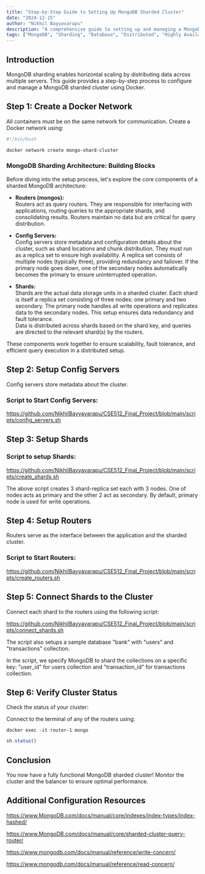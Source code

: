 ```yaml
---
title: "Step-by-Step Guide to Setting Up MongoDB Sharded Cluster"
date: "2024-12-15"
author: "Nikhil Bayyavarapu"
description: "A comprehensive guide to setting up and managing a MongoDB sharded cluster for scalable applications."
tags: ["MongoDB", "Sharding", "Database", "Distributed", "Highly Available"]
---
```


## Introduction
MongoDB sharding enables horizontal scaling by distributing data across multiple servers. This guide provides a step-by-step process to configure and manage a MongoDB sharded cluster using Docker.

## Step 1: Create a Docker Network
All containers must be on the same network for communication. Create a Docker network using:

```bash
#!/bin/bash

docker network create mongo-shard-cluster
```

### MongoDB Sharding Architecture: Building Blocks

Before diving into the setup process, let's explore the core components of a sharded MongoDB architecture:

- **Routers (mongos):**  
  Routers act as query routers. They are responsible for interfacing with applications, routing queries to the appropriate shards, and consolidating results. Routers maintain no data but are critical for query distribution.

- **Config Servers:**  
  Config servers store metadata and configuration details about the cluster, such as shard locations and chunk distribution. They must run as a replica set to ensure high availability. A replica set consists of multiple nodes (typically three), providing redundancy and failover. If the primary node goes down, one of the secondary nodes automatically becomes the primary to ensure uninterrupted operation.

- **Shards:**  
  Shards are the actual data storage units in a sharded cluster. Each shard is itself a replica set consisting of three nodes: one primary and two secondary. The primary node handles all write operations and replicates data to the secondary nodes. This setup ensures data redundancy and fault tolerance.  
  Data is distributed across shards based on the shard key, and queries are directed to the relevant shard(s) by the routers.

These components work together to ensure scalability, fault tolerance, and efficient query execution in a distributed setup.


## Step 2: Setup Config Servers
Config servers store metadata about the cluster.

### Script to Start Config Servers:

https://github.com/NikhilBayyavarapu/CSE512_Final_Project/blob/main/scripts/config_servers.sh

## Step 3: Setup Shards

### Script to setup Shards:

https://github.com/NikhilBayyavarapu/CSE512_Final_Project/blob/main/scripts/create_shards.sh

The above script creates 3 shard-replica set each with 3 nodes. One of nodes acts as primary and the other 2 act as secondary. By default, primary node is used for write operations.

## Step 4: Setup Routers

Routers serve as the interface between the application and the sharded cluster.

### Script to Start Routers:

https://github.com/NikhilBayyavarapu/CSE512_Final_Project/blob/main/scripts/create_routers.sh

## Step 5: Connect Shards to the Cluster
Connect each shard to the routers using the following script:

https://github.com/NikhilBayyavarapu/CSE512_Final_Project/blob/main/scripts/connect_shards.sh

The script also setups a sample database "bank" with "users" and "transactions" collection.

In the script, we specify MongoDB to shard the collections on a specific key: "user_id" for users collection and "transaction_id" for transactions collection.


## Step 6: Verify Cluster Status
Check the status of your cluster:

Connect to the terminal of any of the routers using:

```
docker exec -it router-1 mongo
```

```javascript
sh.status()
```

## Conclusion
You now have a fully functional MongoDB sharded cluster! Monitor the cluster and the balancer to ensure optimal performance.

## Additional Configuration Resources

https://www.MongoDB.com/docs/manual/core/indexes/index-types/index-hashed/ 

https://www.MongoDB.com/docs/manual/core/sharded-cluster-query-router/ 

https://www.mongodb.com/docs/manual/reference/write-concern/ 

https://www.mongodb.com/docs/manual/reference/read-concern/